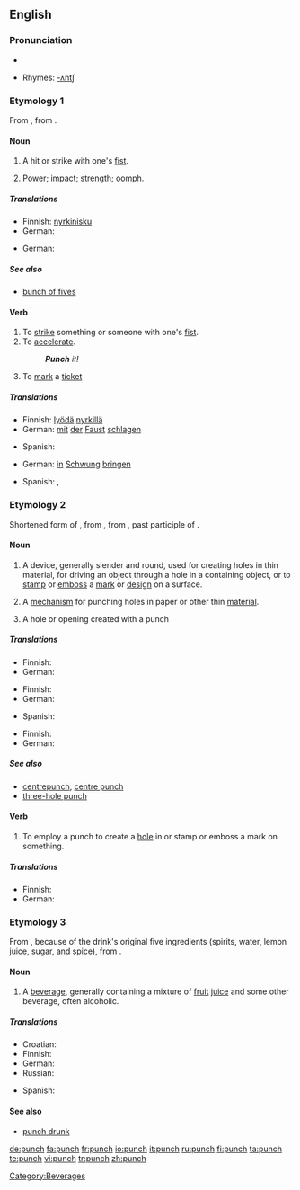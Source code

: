 ==English==
{{wikipedia}}
===Pronunciation===
*{{audio|en-us-punch.ogg|Audio (US)}}

*Rhymes: [[Rhymes:English:-ʌntʃ|-ʌntʃ]]

===Etymology 1===
From {{etyl|fro|en}} {{term|ponchonner||to punch|lang=fro}}, from {{term|ponchon||pointed tool|lang=fro}}.

====Noun====
{{en-noun|punches|-}}

# {{countable}} A hit or strike with one's [[fist]].
# {{uncountable}} [[power|Power]]; [[impact]]; [[strength]]; [[oomph]].

=====Translations=====
{{trans-top|hit or strike with one's fist}}
* Finnish: [[nyrkinisku]]
* German: {{t-|de|Faustschlag|m}}
{{trans-mid}}
{{trans-bottom}}

{{trans-top|power; impact; strength; oomph}}
* German: {{t+|de|Schwung|m}}
{{trans-mid}}
{{trans-bottom}}

=====See also=====
*[[bunch of fives]]

====Verb====
{{en-verb|punches|punching|punched|punched}}

#To [[strike]] something or someone with one's [[fist]].
#To [[accelerate]].
#:'''''Punch''' it!''
#To [[mark]] a [[ticket]]

=====Translations=====
{{trans-top|To strike something or someone with one's fist}}
* Finnish: [[lyödä]] [[nyrkillä]]
* German: [[mit]] [[der]] [[Faust]] [[schlagen]]
{{trans-mid}}
* Spanish: {{t-|es|punzonar}}
{{trans-bottom}}

{{trans-top|To accelerate}}
* German: [[in]] [[Schwung]] [[bringen]]
{{trans-mid}}
{{trans-bottom}}

{{trans-top|to mark a ticket}}
* Spanish: {{t+|es|picar}}, {{t-|es|taladrar}}
{{trans-mid}}
{{trans-bottom}}

===Etymology 2===
Shortened form of {{term|puncheon|lang=en}}, from {{etyl|fro|en}} {{term|ponchon||pointed tool|lang=fro}}, from {{etyl|la|en}} {{term|punctus|lang=la}}, past participle of {{term|pungere||to prick|lang=la}}.

====Noun====
{{en-noun}}
# {{countable}} A device, generally slender and round, used for creating holes in thin material, for driving an object through a hole in a containing object, or to [[stamp]] or [[emboss]] a [[mark]] or [[design]] on a surface.
# {{countable}} A [[mechanism]] for punching holes in paper or other thin [[material]].
# {{countable}} A hole or opening created with a punch

=====Translations=====
{{trans-top|device for creating holes in thin material}}
* Finnish: {{t|fi|rei'ittäjä}}
* German: {{t+|de|Lochzange|f}}
{{trans-mid}}
{{trans-bottom}}

{{trans-top|mechanism for punching holes in paper}}
* Finnish: {{t-|fi|rei'itin}}
* German: {{t-|de|Locher|m}}
{{trans-mid}}
* Spanish: {{t-|es|sacabocado|m}}
{{trans-bottom}}

{{trans-top|hole or opening created with a punch}}
* Finnish: {{t+|fi|reikä}}
* German: {{t-|de|Lochung|f}}
{{trans-mid}}
{{trans-bottom}}

=====See also=====
*[[centrepunch]], [[centre punch]]
*[[three-hole punch]]

====Verb====
{{en-verb|punches|punching|punched|punched}}

#To employ a punch to create a [[hole]] in or stamp or emboss a mark on something.

=====Translations=====
{{trans-top|To employ a punch to create a hole}}
* Finnish: {{t+|fi|rei'ittää}}
* German: {{t-|de|lochen}}
{{trans-mid}}
{{trans-bottom}}

===Etymology 3===
From {{etyl|hi|en}} {{term|sc=Deva|पाँच||five|tr=pāñć|lang=hi}}, because of the drink's original five ingredients (spirits, water, lemon juice, sugar, and spice), from {{etyl|sa|en}} {{term|sc=Deva|पञ्चन्|tr=páñcan|lang=sa}}.

====Noun====
{{en-noun|-}}
# {{uncountable}} A [[beverage]], generally containing a mixture of [[fruit]] [[juice]] and some other beverage, often alcoholic.

=====Translations=====
{{trans-top|beverage}}
* Croatian: {{t-|hr|punč|m}}
* Finnish: {{t-|fi|booli}}
* German: {{t-|de|Punsch|m}}
* Russian: {{t|ru|пунш|m|sc=Cyrl}}
{{trans-mid}}
* Spanish: {{t+|es|ponche|m}}
{{trans-bottom}}

[[Category:Beverages]]

====See also====
*[[punch drunk]]

[[de:punch]]
[[fa:punch]]
[[fr:punch]]
[[io:punch]]
[[it:punch]]
[[ru:punch]]
[[fi:punch]]
[[ta:punch]]
[[te:punch]]
[[vi:punch]]
[[tr:punch]]
[[zh:punch]]